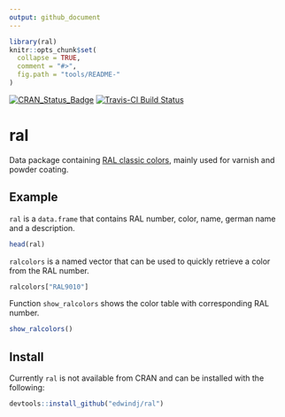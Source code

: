 ```yaml
---
output: github_document
---
```


<!-- README.md is generated from README.Rmd. Please edit that file -->

```r
library(ral)
knitr::opts_chunk$set(
  collapse = TRUE,
  comment = "#>",
  fig.path = "tools/README-"
)
```

[![CRAN_Status_Badge](http://www.r-pkg.org/badges/version/ral)](https://cran.r-project.org/package=ral)
[![Travis-CI Build Status](https://travis-ci.org/edwindj/ral.svg?branch=master)](https://travis-ci.org/edwindj/ral)

# ral

Data package containing [RAL classic colors](https://en.wikipedia.org/wiki/RAL_colour_standard), mainly used for varnish and powder coating.

## Example

`ral` is a `data.frame` that contains RAL number, color, name, german name and a description.
```r
head(ral)
```

`ralcolors` is a named vector that can be used to quickly retrieve a color from the RAL number.

```r
ralcolors["RAL9010"]
```

Function `show_ralcolors` shows the color table with corresponding RAL number.
```r
show_ralcolors()
```


##  Install

Currently `ral` is not available from CRAN and can be installed with the following:

```R
devtools::install_github("edwindj/ral")
```
